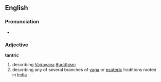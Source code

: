 ==English==
===Pronunciation===
*{{audio|en-us-tantric.ogg|Audio (US)}}

===Adjective===
'''tantric'''
{{wikipedia}}
#describing [[Vajrayana]] [[Buddhism]]
#describing any of several branches of [[yoga]] or [[esoteric]] traditions rooted in [[India]]